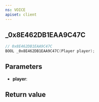 ```yaml
---
ns: VOICE
apiset: client
---
```

## _0x8E462DB1EAA9C47C

```c
// 0x8E462DB1EAA9C47C
BOOL _0x8E462DB1EAA9C47C(Player player);
```


## Parameters
* **player**:

## Return value